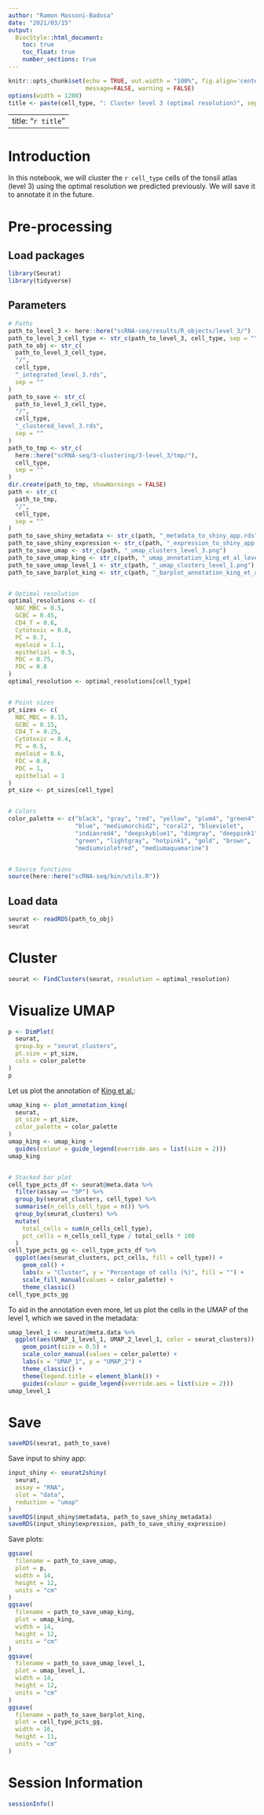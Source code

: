 ```yaml
---
author: "Ramon Massoni-Badosa"
date: "2021/03/15"
output: 
  BiocStyle::html_document:
    toc: true
    toc_float: true
    number_sections: true
---
```


```r
knitr::opts_chunk$set(echo = TRUE, out.width = "100%", fig.align='center', 
                      message=FALSE, warning = FALSE)
options(width = 1200)
title <- paste(cell_type, ": Cluster level 3 (optimal resolution)", sep = "")
```

---
title: "`r title`"
---


# Introduction

In this notebook, we will cluster the `r cell_type` cells of the tonsil atlas (level 3) using the optimal resolution we predicted previously. We will save it to annotate it in the future.


# Pre-processing

## Load packages

```r
library(Seurat)
library(tidyverse)
```


## Parameters

```r
# Paths
path_to_level_3 <- here::here("scRNA-seq/results/R_objects/level_3/")
path_to_level_3_cell_type <- str_c(path_to_level_3, cell_type, sep = "")
path_to_obj <- str_c(
  path_to_level_3_cell_type,
  "/",
  cell_type,
  "_integrated_level_3.rds",
  sep = ""
)
path_to_save <- str_c(
  path_to_level_3_cell_type,
  "/",
  cell_type,
  "_clustered_level_3.rds",
  sep = ""
)
path_to_tmp <- str_c(
  here::here("scRNA-seq/3-clustering/3-level_3/tmp/"),
  cell_type,
  sep = ""
)
dir.create(path_to_tmp, showWarnings = FALSE)
path <- str_c(
  path_to_tmp,
  "/",
  cell_type,
  sep = ""
)
path_to_save_shiny_metadata <- str_c(path, "_metadata_to_shiny_app.rds")
path_to_save_shiny_expression <- str_c(path, "_expression_to_shiny_app.rds")
path_to_save_umap <- str_c(path, "_umap_clusters_level_3.png")
path_to_save_umap_king <- str_c(path, "_umap_annotation_king_et_al_level_3.png")
path_to_save_umap_level_1 <- str_c(path, "_umap_clusters_level_1.png")
path_to_save_barplot_king <- str_c(path, "_barplot_annotation_king_et_al_level_3.png")


# Optimal resolution
optimal_resolutions <- c(
  NBC_MBC = 0.5,
  GCBC = 0.45,
  CD4_T = 0.6,
  Cytotoxic = 0.8,
  PC = 0.7,
  myeloid = 1.1,
  epithelial = 0.5,
  PDC = 0.75,
  FDC = 0.8
)
optimal_resolution <- optimal_resolutions[cell_type]


# Point sizes
pt_sizes <- c(
  NBC_MBC = 0.15,
  GCBC = 0.15,
  CD4_T = 0.25,
  Cytotoxic = 0.4,
  PC = 0.5,
  myeloid = 0.6,
  FDC = 0.6,
  PDC = 1,
  epithelial = 1
)
pt_size <- pt_sizes[cell_type]


# Colors
color_palette <- c("black", "gray", "red", "yellow", "plum4", "green4",
                   "blue", "mediumorchid2", "coral2", "blueviolet",
                   "indianred4", "deepskyblue1", "dimgray", "deeppink1",
                   "green", "lightgray", "hotpink1", "gold", "brown",
                   "mediumvioletred", "mediumaquamarine")


# Source functions
source(here::here("scRNA-seq/bin/utils.R"))
```


## Load data

```r
seurat <- readRDS(path_to_obj)
seurat
```


# Cluster

```r
seurat <- FindClusters(seurat, resolution = optimal_resolution)
```


# Visualize UMAP

```r
p <- DimPlot(
  seurat,
  group.by = "seurat_clusters",
  pt.size = pt_size,
  cols = color_palette
)
p
```

Let us plot the annotation of [King et al.](https://immunology.sciencemag.org/content/6/56/eabe6291):

```r
umap_king <- plot_annotation_king(
  seurat,
  pt_size = pt_size,
  color_palette = color_palette
)
umap_king <- umap_king +
  guides(colour = guide_legend(override.aes = list(size = 2)))
umap_king


# Stacked bar plot
cell_type_pcts_df <- seurat@meta.data %>%
  filter(assay == "5P") %>%
  group_by(seurat_clusters, cell_type) %>%
  summarise(n_cells_cell_type = n()) %>% 
  group_by(seurat_clusters) %>%
  mutate(
    total_cells = sum(n_cells_cell_type),
    pct_cells = n_cells_cell_type / total_cells * 100
  )
cell_type_pcts_gg <- cell_type_pcts_df %>%
  ggplot(aes(seurat_clusters, pct_cells, fill = cell_type)) +
    geom_col() +
    labs(x = "Cluster", y = "Percentage of cells (%)", fill = "") +
    scale_fill_manual(values = color_palette) +
    theme_classic()
cell_type_pcts_gg
```


To aid in the annotation even more, let us plot the cells in the UMAP of the level 1, which we saved in the metadata:

```r
umap_level_1 <- seurat@meta.data %>%
  ggplot(aes(UMAP_1_level_1, UMAP_2_level_1, color = seurat_clusters)) +
    geom_point(size = 0.5) +
    scale_color_manual(values = color_palette) +
    labs(x = "UMAP_1", y = "UMAP_2") +
    theme_classic() +
    theme(legend.title = element_blank()) +
    guides(colour = guide_legend(override.aes = list(size = 2)))
umap_level_1
```



# Save

```r
saveRDS(seurat, path_to_save)
```


Save input to shiny app:

```r
input_shiny <- seurat2shiny(
  seurat,
  assay = "RNA",
  slot = "data",
  reduction = "umap"
)
saveRDS(input_shiny$metadata, path_to_save_shiny_metadata)
saveRDS(input_shiny$expression, path_to_save_shiny_expression)
```


Save plots:

```r
ggsave(
  filename = path_to_save_umap,
  plot = p,
  width = 14,
  height = 12,
  units = "cm"
)
ggsave(
  filename = path_to_save_umap_king,
  plot = umap_king,
  width = 14,
  height = 12,
  units = "cm"
)
ggsave(
  filename = path_to_save_umap_level_1,
  plot = umap_level_1,
  width = 14,
  height = 12,
  units = "cm"
)
ggsave(
  filename = path_to_save_barplot_king,
  plot = cell_type_pcts_gg,
  width = 16,
  height = 11,
  units = "cm"
)
```


# Session Information

```r
sessionInfo()
```

